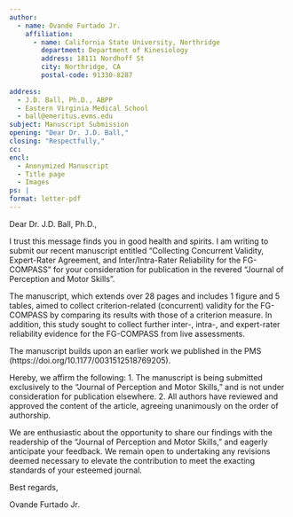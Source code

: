 ```yaml
---
author:
  - name: Ovande Furtado Jr.
    affiliation:
      - name: California State University, Northridge
        department: Department of Kinesiology
        address: 18111 Nordhoff St 
        city: Northridge, CA
        postal-code: 91330-8287
    
address:
  - J.D. Ball, Ph.D., ABPP
  - Eastern Virginia Medical School
  - ball@emeritus.evms.edu
subject: Manuscript Submission
opening: "Dear Dr. J.D. Ball,"
closing: "Respectfully,"
cc:
encl:
  - Anonymized Manuscript
  - Title page
  - Images
ps: |
format: letter-pdf
---
```


Dear Dr. J.D. Ball, Ph.D.,

I trust this message finds you in good health and spirits. I am writing to submit our recent manuscript entitled "Collecting Concurrent Validity, Expert-Rater Agreement, and Inter/Intra-Rater Reliability for the FG-COMPASS" for your consideration for publication in the revered "Journal of Perception and Motor Skills".

The manuscript, which extends over 28 pages and includes 1 figure and 5 tables, aimed to collect criterion-related (concurrent) validity for the FG-COMPASS by comparing its results with those of a criterion measure. In addition, this study sought to collect further inter-, intra-, and expert-rater reliability evidence for the FG-COMPASS from live assessments.

The manuscript builds upon an earlier work we published in the PMS (https://doi.org/10.1177/0031512518769205).

Hereby, we affirm the following: 1. The manuscript is being submitted exclusively to the "Journal of Perception and Motor Skills," and is not under consideration for publication elsewhere. 2. All authors have reviewed and approved the content of the article, agreeing unanimously on the order of authorship.

We are enthusiastic about the opportunity to share our findings with the readership of the "Journal of Perception and Motor Skills," and eagerly anticipate your feedback. We remain open to undertaking any revisions deemed necessary to elevate the contribution to meet the exacting standards of your esteemed journal.

Best regards,

Ovande Furtado Jr.
